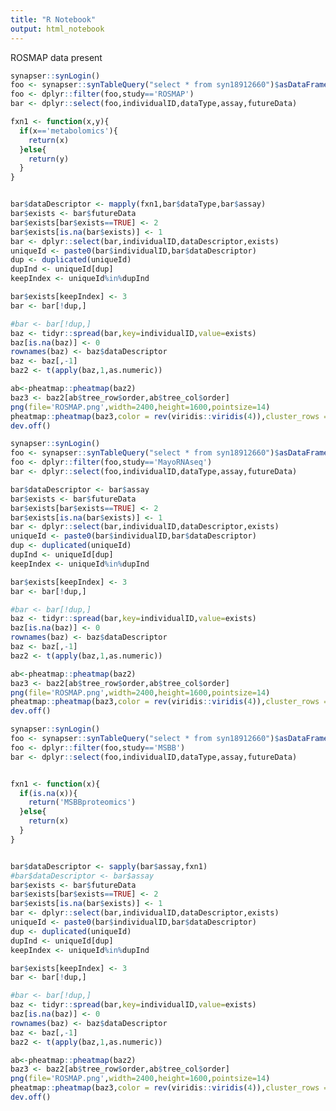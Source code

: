 ```yaml
---
title: "R Notebook"
output: html_notebook
---
```


ROSMAP data present
```r
synapser::synLogin()
foo <- synapser::synTableQuery("select * from syn18912660")$asDataFrame()
foo <- dplyr::filter(foo,study=='ROSMAP')
bar <- dplyr::select(foo,individualID,dataType,assay,futureData)

fxn1 <- function(x,y){
  if(x=='metabolomics'){
    return(x)
  }else{
    return(y)
  }
}


bar$dataDescriptor <- mapply(fxn1,bar$dataType,bar$assay)
bar$exists <- bar$futureData
bar$exists[bar$exists==TRUE] <- 2
bar$exists[is.na(bar$exists)] <- 1
bar <- dplyr::select(bar,individualID,dataDescriptor,exists)
uniqueId <- paste0(bar$individualID,bar$dataDescriptor)
dup <- duplicated(uniqueId)
dupInd <- uniqueId[dup]
keepIndex <- uniqueId%in%dupInd

bar$exists[keepIndex] <- 3
bar <- bar[!dup,]

#bar <- bar[!dup,]
baz <- tidyr::spread(bar,key=individualID,value=exists)
baz[is.na(baz)] <- 0
rownames(baz) <- baz$dataDescriptor
baz <- baz[,-1]
baz2 <- t(apply(baz,1,as.numeric))

ab<-pheatmap::pheatmap(baz2)
baz3 <- baz2[ab$tree_row$order,ab$tree_col$order]
png(file='ROSMAP.png',width=2400,height=1600,pointsize=14)
pheatmap::pheatmap(baz3,color = rev(viridis::viridis(4)),cluster_rows = F,cluster_cols =F,legend_breaks=0:3,legend_labels=c('Absent\n\n\n\n','Available\n\n','Planned','\n\nAvailable\n+Planned'))
dev.off()
```


```r
synapser::synLogin()
foo <- synapser::synTableQuery("select * from syn18912660")$asDataFrame()
foo <- dplyr::filter(foo,study=='MayoRNAseq')
bar <- dplyr::select(foo,individualID,dataType,assay,futureData)

bar$dataDescriptor <- bar$assay
bar$exists <- bar$futureData
bar$exists[bar$exists==TRUE] <- 2
bar$exists[is.na(bar$exists)] <- 1
bar <- dplyr::select(bar,individualID,dataDescriptor,exists)
uniqueId <- paste0(bar$individualID,bar$dataDescriptor)
dup <- duplicated(uniqueId)
dupInd <- uniqueId[dup]
keepIndex <- uniqueId%in%dupInd

bar$exists[keepIndex] <- 3
bar <- bar[!dup,]

#bar <- bar[!dup,]
baz <- tidyr::spread(bar,key=individualID,value=exists)
baz[is.na(baz)] <- 0
rownames(baz) <- baz$dataDescriptor
baz <- baz[,-1]
baz2 <- t(apply(baz,1,as.numeric))

ab<-pheatmap::pheatmap(baz2)
baz3 <- baz2[ab$tree_row$order,ab$tree_col$order]
png(file='ROSMAP.png',width=2400,height=1600,pointsize=14)
pheatmap::pheatmap(baz3,color = rev(viridis::viridis(4)),cluster_rows = F,cluster_cols =F,legend_breaks=0:3,legend_labels=c('Absent\n\n\n\n','Available\n\n','Planned','\n\nAvailable\n+Planned'))
dev.off()
```


```r
synapser::synLogin()
foo <- synapser::synTableQuery("select * from syn18912660")$asDataFrame()
foo <- dplyr::filter(foo,study=='MSBB')
bar <- dplyr::select(foo,individualID,dataType,assay,futureData)


fxn1 <- function(x){
  if(is.na(x)){
    return('MSBBproteomics')
  }else{
    return(x)
  }
}


bar$dataDescriptor <- sapply(bar$assay,fxn1)
#bar$dataDescriptor <- bar$assay
bar$exists <- bar$futureData
bar$exists[bar$exists==TRUE] <- 2
bar$exists[is.na(bar$exists)] <- 1
bar <- dplyr::select(bar,individualID,dataDescriptor,exists)
uniqueId <- paste0(bar$individualID,bar$dataDescriptor)
dup <- duplicated(uniqueId)
dupInd <- uniqueId[dup]
keepIndex <- uniqueId%in%dupInd

bar$exists[keepIndex] <- 3
bar <- bar[!dup,]

#bar <- bar[!dup,]
baz <- tidyr::spread(bar,key=individualID,value=exists)
baz[is.na(baz)] <- 0
rownames(baz) <- baz$dataDescriptor
baz <- baz[,-1]
baz2 <- t(apply(baz,1,as.numeric))

ab<-pheatmap::pheatmap(baz2)
baz3 <- baz2[ab$tree_row$order,ab$tree_col$order]
png(file='ROSMAP.png',width=2400,height=1600,pointsize=14)
pheatmap::pheatmap(baz3,color = rev(viridis::viridis(4)),cluster_rows = F,cluster_cols =F,legend_breaks=0:3,legend_labels=c('Absent\n\n\n\n','Available\n\n','Planned','\n\nAvailable\n+Planned'))
dev.off()
```
